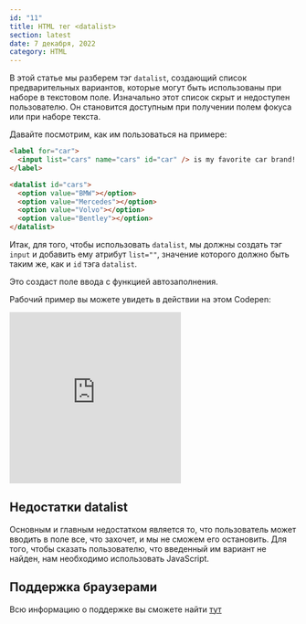 ```yaml
---
id: "11"
title: HTML тег <datalist>
section: latest
date: 7 декабря, 2022
category: HTML
---
```


В этой статье мы разберем тэг `datalist`, создающий список предварительных
вариантов, которые могут быть использованы при наборе в текстовом поле.
Изначально этот список скрыт и недоступен пользователю. Он становится доступным
при получении полем фокуса или при наборе текста.

Давайте посмотрим, как им пользоваться на примере:

```html
<label for="car">
  <input list="cars" name="cars" id="car" /> is my favorite car brand!
</label>

<datalist id="cars">
  <option value="BMW"></option>
  <option value="Mercedes"></option>
  <option value="Volvo"></option>
  <option value="Bentley"></option>
</datalist>
```
Итак, для того, чтобы использовать `datalist`, мы должны создать тэг `input`
и добавить ему атрибут `list=""`, значение которого должно быть таким же,
как и `id` тэга `datalist`.

Это создаст поле ввода с функцией автозаполнения.

Рабочий пример вы можете увидеть в действии на этом Codepen:

<PostFrames>
  <iframe
    height="300"
    style={{ width: "100%" }}
    scrolling="no"
    title="HTML Datalist tag"
    src="https://codepen.io/iTsygankov/embed/BaVVGOb?default-tab=html%2Cresult"
    frameBorder="no"
    loading="lazy"
    allowFullScreen={true}
  >
    See the Pen
    <a href="https://codepen.io/iTsygankov/pen/BaVVGOb">HTML Datalist tag</a>
    by Igor (<a href="https://codepen.io/iTsygankov">@iTsygankov</a>) on
    <a href="https://codepen.io">CodePen</a>.
  </iframe>
</PostFrames>

## Недостатки datalist

Основным и главным недостатком является то, что пользователь может вводить в
поле все, что захочет, и мы не сможем его остановить. Для того, чтобы сказать
пользователю, что введенный им вариант не найден, нам необходимо использовать
JavaScript.

## Поддержка браузерами

Всю информацию о поддержке вы сможете найти <a href="https://caniuse.com/datalist" target="_blank">тут</a>
